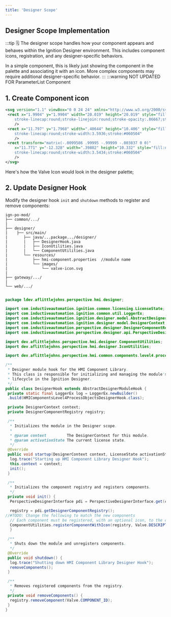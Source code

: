 ```yaml
---
title: 'Designer Scope'
---
```


## Designer Scope Implementation

:::tip 🗒️
The designer scope handles how your component appears and behaves within the Ignition Designer environment. This includes component icons, registration, and any designer-specific behaviors.

In a simple component, this is likely just showing the component in the palette and associating it with an icon. More complex components may require additional designer-specific behavior.
:::
:::warning NOT UPDATED FOR ParameterList Component
## 1. Create Component icon

``` xml "/designer/src/main/resources/images/hmi/process-objects/valve-icon.svg"
<svg version="1.1" viewBox="0 0 24 24" xmlns="http://www.w3.org/2000/svg">
 <rect x="1.9904" y="1.9904" width="20.019" height="20.019" style="fill:none;
    stroke-linecap:round;stroke-linejoin:round;stroke-opacity:.86667;stroke-width:3.9808;stroke:#8a8886"
    />
 <rect x="11.797" y="1.7968" width=".40644" height="10.406" style="fill:none;
    stroke-linecap:round;stroke-width:3.5936;stroke:#060504"
    />
 <rect transform="matrix(-.0099586 .99995 -.99999 -.003837 0 0)"
    x="11.771" y="-12.328" width=".39802" height="10.332" style="fill:none;
    stroke-linecap:round;stroke-width:3.5434;stroke:#060504"
    />
</svg>
```

Here's how the Valve Icon would look in the designer palette;

<ValveIcon  />

## 2. Update Designer Hook

Modify the designer hook `init` and `shutdown` methods to register and remove components:

```
ign-po-mod/
├── common/.../
|
├── designer/
|    ├── src/main/
|       ├── java/...package.../designer/
|       |   ├── DesignerHook.java
|       |   ├── IconUtilities.java
|       |   └── ComponentUtilities.java
|       └── resources/
|           ├── hmi-component.properties  //module name
|           └── images/
|               └── valve-icon.svg
|
├── gateway/.../
|
└── web/.../

```

```java designer/src/main/java/dev/aflittlejohns/perspective/hmi/designer/DesignerHook.java

package ldev.aflittlejohns.perspective.hmi.designer;

import com.inductiveautomation.ignition.common.licensing.LicenseState;
import com.inductiveautomation.ignition.common.util.LoggerEx;
import com.inductiveautomation.ignition.designer.model.AbstractDesignerModuleHook;
import com.inductiveautomation.ignition.designer.model.DesignerContext;
import com.inductiveautomation.perspective.designer.DesignerComponentRegistry;
import com.inductiveautomation.perspective.designer.api.PerspectiveDesignerInterface;

import dev.aflittlejohns.perspective.hmi.designer.ComponentUtilities;
import dev.aflittlejohns.perspective.hmi.designer.IconUtilities;

import dev.aflittlejohns.perspective.hmi.common.components.level4.process-objects.Valve;

/**
 * Designer module hook for the HMI Component Library.
 * This class is responsible for initializing and managing the module's
 * lifecycle in the Ignition Designer.
 */
public class DesignerHook extends AbstractDesignerModuleHook {
 private static final LoggerEx log = LoggerEx.newBuilder()
 .build(HMIComponentsLevel4ProcessObjectsDesignerHook.class);

 private DesignerContext context;
 private DesignerComponentRegistry registry;

 /**
  * Initializes the module in the Designer scope.
  *
  * @param context         The DesignerContext for this module.
  * @param activationState The current license state.
  */
 @Override
 public void startup(DesignerContext context, LicenseState activationState) {
  log.trace("Starting up HMI Component Library Designer Hook");
  this.context = context;
  init();
 }

 /**
  * Initializes the component registry and registers components.
  */
 private void init() {
  PerspectiveDesignerInterface pdi = PerspectiveDesignerInterface.get(context);

  registry = pdi.getDesignerComponentRegistry();
//#TODO: Change the following to match the new components
  // Each component must be registered, with an optional icon, to the component registry.
  ComponentUtilities.registerComponentWithIcon(registry, Valve.DESCRIPTOR, "/images/valve-icon.svg");
  }

 /**
  * Shuts down the module and unregisters components.
  */
 @Override
 public void shutdown() {
  log.trace("Shutting down HMI Component Library Designer Hook");
  removeComponents();
 }

 /**
  * Removes registered components from the registry.
  */
 private void removeComponents() {
  registry.removeComponent(Valve.COMPONENT_ID);
 }
}

```
